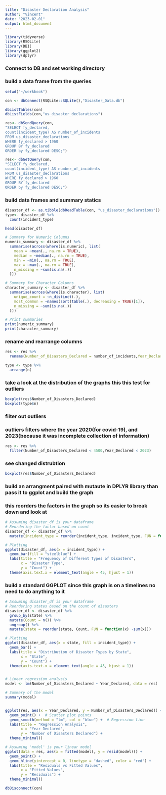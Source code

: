 ```yaml
---
title: "Disaster Declaration Analysis"
author: "Vincent"
date: "2023-02-01"
output: html_document
---
```



```r
library(tidyverse)
library(RSQLite)
library(DBI)
library(ggplot2)
library(dplyr)
```

### Connect to DB and set working directory
### build a data frame from the queries
```r
setwd("~/workbook")

con <- dbConnect(RSQLite::SQLite(),"Disaster_Data.db")

dbListTables(con)
dbListFields(con,"us_disaster_declarations")

res<- dbSendQuery(con,
"SELECT fy_declared, 
count(incident_type) AS number_of_incidents 
FROM us_disaster_declarations
WHERE fy_declared > 1960
GROUP BY fy_declared
ORDER by fy_declared DESC;")

res<- dbGetQuery(con,
"SELECT fy_declared, 
count(incident_type) AS number_of_incidents 
FROM us_disaster_declarations
WHERE fy_declared > 1960
GROUP BY fy_declared
ORDER by fy_declared DESC;")
```

### build data frames and summary statics

```r
disaster_df <- as.tibble(dbReadTable(con, "us_disaster_declarations"))
type<- disaster_df %>% 
  count(incident_type)

head(disaster_df)

# Summary for Numeric Columns
numeric_summary <- disaster_df %>%
  summarise(across(where(is.numeric), list(
    mean = ~mean(., na.rm = TRUE),
    median = ~median(., na.rm = TRUE),
    min = ~min(., na.rm = TRUE),
    max = ~max(., na.rm = TRUE),
    n_missing = ~sum(is.na(.))
  )))

# Summary for Character Columns
character_summary <- disaster_df %>%
  summarise(across(where(is.character), list(
    unique_count = ~n_distinct(.),
    most_common = ~names(sort(table(.), decreasing = TRUE)[1]),
    n_missing = ~sum(is.na(.))
  )))

# Print summaries
print(numeric_summary)
print(character_summary)

```

### rename and rearrange columns
```r
res <- res %>% 
  rename(Number_of_Disasters_Declared = number_of_incidents,Year_Declared = fy_declared)

type <- type %>% 
  arrange(n)
```


### take a look at the distribution of the graphs this this test for outliers
```r
boxplot(res$Number_of_Disasters_Declared)
boxplot(type$n)
```


### filter out outliers
### outliers filters where the year 2020(for covid-19), and 2023(because it was incomplete collection of information) 
```r
res <- res %>% 
  filter(Number_of_Disasters_Declared < 4500,Year_Declared < 2023)
```


### see changed distrubtion
```r
boxplot(res$Number_of_Disasters_Declared)
```

### build an arrangment paired with mutaute in DPLYR library than pass it to ggplot and build the graph
### this reorders the factors in the graph so its easier to break down and look at
```r
# Assuming disaster_df is your dataframe
# Reordering the factor based on count
disaster_df <- disaster_df %>%
  mutate(incident_type = reorder(incident_type, incident_type, FUN = function(x) -length(x)))

# Plotting
ggplot(disaster_df, aes(x = incident_type)) +
  geom_bar(fill = "steelblue") +
  labs(title = "Frequency of Different Types of Disasters",
       x = "Disaster Type",
       y = "Count") +
  theme(axis.text.x = element_text(angle = 45, hjust = 1))

```






### build a standard GGPLOT since this graph is on a timelines no need to do anything to it

```r

# Assuming disaster_df is your dataframe
# Reordering states based on the count of disasters
disaster_df <- disaster_df %>%
  group_by(state) %>%
  mutate(Count = n()) %>%
  ungroup() %>%
  mutate(state = reorder(state, Count, FUN = function(x) -sum(x)))

# Plotting
ggplot(disaster_df, aes(x = state, fill = incident_type)) +
  geom_bar() +
  labs(title = "Distribution of Disaster Types by State",
       x = "State",
       y = "Count") +
  theme(axis.text.x = element_text(angle = 45, hjust = 1))



```



```r

# Linear regression analysis
model <- lm(Number_of_Disasters_Declared ~ Year_Declared, data = res)

# Summary of the model
summary(model)


ggplot(res, aes(x = Year_Declared, y = Number_of_Disasters_Declared)) +
  geom_point() +  # Scatter plot points
  geom_smooth(method = "lm", col = "blue") +  # Regression line
  labs(title = "Regression Analysis",
       x = "Year Declared",
       y = "Number of Disasters Declared") +
  theme_minimal()

```
```r

# Assuming 'model' is your linear model
ggplot(data = res, aes(x = fitted(model), y = resid(model))) +
  geom_point() +
  geom_hline(yintercept = 0, linetype = "dashed", color = "red") +
  labs(title = "Residuals vs Fitted Values",
       x = "Fitted Values",
       y = "Residuals") +
  theme_minimal()


```


```r
dbDisconnect(con)
```


